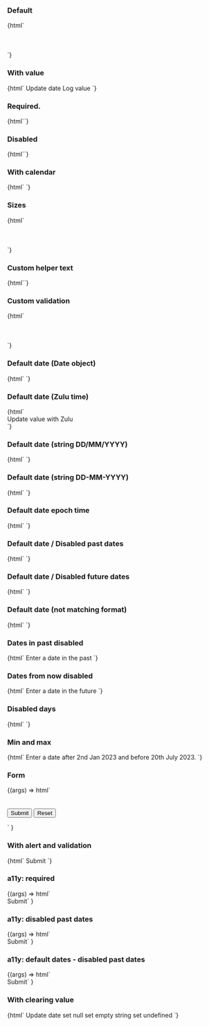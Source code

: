 
<Meta title="Web Components/Date input" component="ic-date-input" />

<Description markdown={readme} />

### Default

<Canvas>
  <Story name="Default">
    {html`<ic-date-input
        label="When would you like to collect your coffee?"
      ></ic-date-input>
      <script>
        var dateInput = document.querySelector("ic-date-input");
        {
          dateInput.addEventListener("icChange", function (event) {
            console.log("icChange", event.detail.value);
          });
        }
      </script>
      <br />
      <br />
      <ic-date-input
        label="When would you like to collect your coffee?"
        date-format="MM/DD/YYYY"
      ></ic-date-input>
      <br />
      <br />
      <ic-date-input
        label="When would you like to collect your coffee?"
        date-format="YYYY/MM/DD"
      ></ic-date-input> `}
  </Story>
</Canvas>

### With value

<Canvas>
  <Story name="With value" parameters={{ loki: { skip: true } }}>
    {html`<ic-date-input
        id="date-input-default-date-with-value"
        label="When would you like to collect your coffee?"
        date-format="DD/MM/YYYY"
        value="21/01/2001"
      ></ic-date-input>
      <ic-button id="update">Update date</ic-button>
      <ic-button id="log">Log value</ic-button>
      <script>
        var input = document.querySelector(
          "#date-input-default-date-with-value"
        );
        var btn = document.querySelector("#update");
        btn.addEventListener("click", () => {
          var dateInputWithValue = document.querySelector(
            "#date-input-default-date-with-value"
          );
          dateInputWithValue.value = new Date("05 May 2005");
        });
        var btn2 = document.querySelector("#log");
        btn2.addEventListener("click", () => {
          var dateInputLog = document.querySelector(
            "#date-input-default-date-with-value"
          );
          console.log(dateInputLog.value);
        });
      </script>`}
  </Story>
</Canvas>

### Required.

<Canvas>
  <Story name="Required">
    {html`<ic-date-input
      label="When would you like to collect your coffee?"
      required
    ></ic-date-input>`}
  </Story>
</Canvas>

### Disabled

<Canvas>
  <Story name="Disabled">
    {html`<ic-date-input
      label="When would you like to collect your coffee?"
      disabled
    ></ic-date-input>`}
  </Story>
</Canvas>

### With calendar

<Canvas>
  <Story name="With calendar" parameters={{ loki: { skip: true } }}>
    {html`
      <ic-date-input
        label="When would you like to collect your coffee?"
        show-calendar-button="true"
      ></ic-date-input>
    `}
  </Story>
</Canvas>

### Sizes

<Canvas>
  <Story name="Sizes">
    {html`<ic-date-input
        label="When would you like to collect your coffee?"
        size="small"
      ></ic-date-input>
      <br />
      <br />
      <ic-date-input
        label="When would you like to collect your coffee?"
      ></ic-date-input>
      <br />
      <br />
      <ic-date-input
        label="When would you like to collect your coffee?"
        size="large"
      ></ic-date-input> `}
  </Story>
</Canvas>

### Custom helper text

<Canvas>
  <Story name="Custom helper text">
    {html`<ic-date-input
      label="When would you like to collect your coffee?"
      helper-text="We will have your order ready for you on this date"
    ></ic-date-input>`}
  </Story>
</Canvas>

### Custom validation

<Canvas>
  <Story name="Custom validation">
    {html`<ic-date-input
        label="When would you like to collect your coffee?"
        validation-status="error"
        validation-text="There is a coffee shortage forecast for that day. Please choose a different date."
      ></ic-date-input>
      <br />
      <br />
      <ic-date-input
        label="When would you like to collect your coffee?"
        validation-status="warning"
        validation-text="Please be aware that there may be a coffee shortage on that day."
      ></ic-date-input>
      <br />
      <br />
      <ic-date-input
        label="When would you like to collect your coffee?"
        validation-status="success"
        validation-text="Your coffee will be available for you to collect on this day."
      ></ic-date-input> `}
  </Story>
</Canvas>

### Default date (Date object)

<Canvas>
  <Story name="Default date (Date object)">
    {html`<ic-date-input
        id="date-input-default-date-date"
        label="When would you like to collect your coffee?"
      ></ic-date-input>
      <script>
        var dateInputDate = document.querySelector(
          "#date-input-default-date-date"
        );
        dateInputDate.value = new Date("28 November 2021");
      </script>`}
  </Story>
</Canvas>

### Default date (Zulu time)

<Canvas>
  <Story name="Default date (Zulu time)">
    {html`<div>
        <ic-date-input
          id="date-input-default-date-date"
          label="When would you like to collect your coffee?"
        ></ic-date-input>
        <ic-button>Update value with Zulu</ic-button>
      </div>
      <script>
        var dateInputDate = document.querySelector(
          "#date-input-default-date-date"
        );
        dateInputDate.value = new Date("28 November 2021").toISOString();
        var btn = document.querySelector("ic-button");
        btn.addEventListener("click", () => {
          dateInputDate.value = new Date("1 May 1990").toISOString();
        });
      </script>`}
  </Story>
</Canvas>

### Default date (string DD/MM/YYYY)

<Canvas>
  <Story name="Default date (with slashes)">
    {html`<ic-date-input
        id="date-input-default-date-string"
        label="When would you like to collect your coffee?"
      ></ic-date-input>
      <script>
        var dateInputString = document.querySelector(
          "#date-input-default-date-string"
        );
        dateInputString.value = "21/01/2005";
      </script>`}
  </Story>
</Canvas>

### Default date (string DD-MM-YYYY)

<Canvas>
  <Story name="Default date (with dashes)">
    {html`<ic-date-input
        id="date-input-default-date-string"
        label="When would you like to collect your coffee?"
      ></ic-date-input>
      <script>
        var dateInputString = document.querySelector(
          "#date-input-default-date-string"
        );
        dateInputString.value = "25-05-2005";
      </script>`}
  </Story>
</Canvas>

### Default date epoch time

<Canvas>
  <Story name="Default date (epoch time)">
    {html`<ic-date-input
        id="date-input-default-date-string"
        label="When would you like to collect your coffee?"
      ></ic-date-input>
      <script>
        var dateInputString = document.querySelector(
          "#date-input-default-date-string"
        );
        dateInputString.value = new Date(1686039778757);
      </script>`}
  </Story>
</Canvas>

### Default date / Disabled past dates

<Canvas>
  <Story name="Default date / Disabled past dates">
    {html`<ic-date-input
        id="date-input-default-date-string"
        label="When would you like to collect your coffee?"
        disable-past
      ></ic-date-input>
      <script>
        var dateInputString = document.querySelector(
          "#date-input-default-date-string"
        );
        dateInputString.value = "25-05-2005";
      </script>`}
  </Story>
</Canvas>

### Default date / Disabled future dates

<Canvas>
  <Story name="Default date / Disabled future dates">
    {html`<ic-date-input
        id="date-input-default-date-string"
        label="When would you like to collect your coffee?"
        disable-future
      ></ic-date-input>
      <script>
        var dateInputString = document.querySelector(
          "#date-input-default-date-string"
        );
        dateInputString.value = "25-05-2025";
      </script>`}
  </Story>
</Canvas>

### Default date (not matching format)

<Canvas>
  <Story name="Default date (not matching format)">
    {html`<ic-date-input
        id="date-input-default-date-string"
        label="When would you like to collect your coffee?"
        date-format="MM/DD/YYYY"
      ></ic-date-input>
      <script>
        var dateInputString = document.querySelector(
          "#date-input-default-date-string"
        );
        dateInputString.value = "25-05-2025";
      </script>`}
  </Story>
</Canvas>

### Dates in past disabled

<Canvas>
  <Story name="Dates in past disabled" parameters={{ loki: { skip: true } }}>
    {html`<ic-date-input
        label="When would you like to collect your coffee?"
        disable-past
      ></ic-date-input>
      <ic-typography>Enter a date in the past</ic-typography> `}
  </Story>
</Canvas>

### Dates from now disabled

<Canvas>
  <Story name="Dates from now disabled" parameters={{ loki: { skip: true } }}>
    {html`<ic-date-input
        label="When would you like to collect your coffee?"
        disable-future
      ></ic-date-input>
      <ic-typography>Enter a date in the future</ic-typography> `}
  </Story>
</Canvas>

### Disabled days

<Canvas>
  <Story name="Disabled days" parameters={{ loki: { skip: true } }}>
    {html`<ic-date-input
        label="When would you like to collect your coffee?"
      ></ic-date-input>
      <script>
        var dateInput = document.querySelector("ic-date-input");
        dateInput.disableDays = [0, 1];
      </script> `}
  </Story>
</Canvas>

### Min and max

<Canvas>
  <Story name="Min and max" parameters={{ loki: { skip: true } }}>
    {html`<ic-date-input
        label="When would you like to collect your coffee?"
        min="02/01/2023"
        max="20-07-2023"
      ></ic-date-input>
      <ic-typography
        >Enter a date after 2nd Jan 2023 and before 20th July
        2023.</ic-typography
      > `}
  </Story>
</Canvas>

### Form

<Canvas>
  <Story name="Form" parameters={{ loki: { skip: true } }}>
    {(args) =>
      html`
        <form>
          <ic-date-input
            label="When would you like to collect your coffee?"
            value="13/03/1951"
          ></ic-date-input>
          <br />
          <br />
          <input type="submit" value="Submit" />
          <input type="reset" value="Reset" />
        </form>
        <script>
          document.querySelector("form").addEventListener("submit", (ev) => {
            ev.preventDefault();
            console.log(
              document.querySelector('input[name^="ic-date-input-"]').value
            );
          });
        </script>
      `
    }
  </Story>
</Canvas>

### With alert and validation

<Canvas>
  <Story name="with alert and validation" parameters={{ loki: { skip: true } }}>
    {html`
      <ic-alert
        message="Error"
        variant="error"
        style="display: none;"
      ></ic-alert>
      <ic-date-input
        label="When would you like to collect your coffee?"
        disable-future
        required
      ></ic-date-input>
      <ic-button>Submit</ic-button>
      <script>
        var alert = document.querySelector("ic-alert");
        var btn = document.querySelector("ic-button");
        btn.addEventListener("click", () => {
          alert.style.display = "block";
        });
      </script>
    `}
  </Story>
</Canvas>

### a11y: required

<Canvas>
  <Story name="a11y: required" parameters={{ loki: { skip: true } }}>
    {(args) =>
      html` <ic-date-input
          label="When would you like to collect your coffee?"
          required
        ></ic-date-input>
        <br />
        <ic-button>Submit</ic-button>`
    }
  </Story>
</Canvas>

### a11y: disabled past dates

<Canvas>
  <Story name="a11y: disabled past dates" parameters={{ loki: { skip: true } }}>
    {(args) =>
      html` <ic-date-input
          label="When would you like to collect your coffee?"
          helper-text="Enter date in the past"
          disable-past
        ></ic-date-input>
        <br />
        <ic-button>Submit</ic-button>`
    }
  </Story>
</Canvas>

### a11y: default dates - disabled past dates

<Canvas>
  <Story
    name="a11y: default dates - disabled past dates"
    parameters={{ loki: { skip: true } }}
  >
    {(args) =>
      html` <ic-date-input
          label="When would you like to collect your coffee?"
          helper-text="Enter date in the past"
          disable-past
          value="1/1/1990"
        ></ic-date-input>
        <br />
        <ic-button>Submit</ic-button>`
    }
  </Story>
</Canvas>

### With clearing value

<Canvas>
  <Story name="With clearing value" parameters={{ loki: { skip: true } }}>
    {html`<ic-date-input
        id="date-input-default-date-with-value"
        label="When would you like to collect your coffee?"
        date-format="DD/MM/YYYY"
        value="21/01/2001"
      ></ic-date-input>
      <ic-button id="update">Update date</ic-button>
      <ic-button id="null-btn">set null</ic-button>
      <ic-button id="empty-btn">set empty string</ic-button>
      <ic-button id="undef-btn">set undefined</ic-button>
      <script>
        var input = document.querySelector(
          "#date-input-default-date-with-value"
        );
        var btn = document.querySelector("#update");
        btn.addEventListener("click", () => {
          input.value = new Date("05 May 2005");
        });
        var btn2 = document.querySelector("#null-btn");
        btn2.addEventListener("click", () => {
          input.value = null;
        });
        var btn3 = document.querySelector("#empty-btn");
        btn3.addEventListener("click", () => {
          input.value = "";
        });
        var btn4 = document.querySelector("#undef-btn");
        btn4.addEventListener("click", () => {
          input.value = undefined;
        });
      </script>`}
  </Story>
</Canvas>
